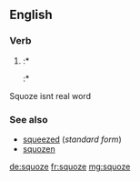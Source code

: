 ==English==

===Verb===
{{head|en|verb form}}

# {{context|nonstandard|humorous|lang=en}} {{en-past of|squeeze}}
#:* {{quote-web
|year=1995
|year_published=
|edition=2, reprint, revised
|editor=
|author=
|quotee=President Ronald Reagan, 1985
|title=Merriam-Webster's Dictionary of English Usage
|chapter=
|url=http://books.google.com/books?id=2yJusP0vrdgC&pg=PA16&dq=accidently&hl=es-419&sa=X&ei=3AeaT4P7M8qFgwfykp2mDw&ved=0CEoQ6AEwBA#v=onepage&q=accidently&f=false
|genre=
|publisher=Merriam-Webster
|isbn=9780877791324
|page=16
|passage=Ronald Reagan …: <blockquote>I picked at it and '''squoze''' it and so forth … </blockquote> '''Squoze''' is apparently the most common of a number of dialectal variants of the past tense of ''squeeze''. It is attested in both British and American dialect: The OED Supplement shows it in American English since 1844.
}}
#:* {{quote-web
|date=2009-03-09
|year=
|first=
|last=
|author=John DeNardo
|authorlink=
|title=SF Signal Welcomes Pete Tzinski
|site=SF Signal
|url=http://www.sfsignal.com/archives/2009/03/sf_signal_welcomes_pete_tzinski/
|archiveorg=
|accessdate=2012-09-18
|passage=Just when you think we '''squoze''' (yes, that’s a word) the blogosphere dry,
}}
Squoze isnt real word
===See also===
* [[squeezed]] (''standard form'')
* [[squozen]]

[[de:squoze]]
[[fr:squoze]]
[[mg:squoze]]